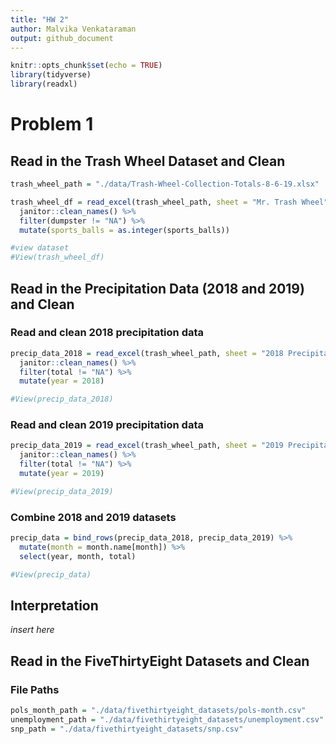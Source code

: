 ```yaml
---
title: "HW 2"
author: Malvika Venkataraman
output: github_document
---
```


```r
knitr::opts_chunk$set(echo = TRUE)
library(tidyverse)
library(readxl)
```

# Problem 1

## Read in the Trash Wheel Dataset and Clean
```r
trash_wheel_path = "./data/Trash-Wheel-Collection-Totals-8-6-19.xlsx"

trash_wheel_df = read_excel(trash_wheel_path, sheet = "Mr. Trash Wheel", range = "A2:N408") %>%
  janitor::clean_names() %>%
  filter(dumpster != "NA") %>%
  mutate(sports_balls = as.integer(sports_balls))

#view dataset
#View(trash_wheel_df)
```

## Read in the Precipitation Data (2018 and 2019) and Clean

### Read and clean 2018 precipitation data
```r
precip_data_2018 = read_excel(trash_wheel_path, sheet = "2018 Precipitation", range = "A2:B14") %>%
  janitor::clean_names() %>%
  filter(total != "NA") %>%
  mutate(year = 2018)

#View(precip_data_2018)
```

### Read and clean 2019 precipitation data
```r
precip_data_2019 = read_excel(trash_wheel_path, sheet = "2019 Precipitation", range = "A2:B14") %>%
  janitor::clean_names() %>%
  filter(total != "NA") %>%
  mutate(year = 2019)

#View(precip_data_2019)
```

### Combine 2018 and 2019 datasets
```r
precip_data = bind_rows(precip_data_2018, precip_data_2019) %>%
  mutate(month = month.name[month]) %>%
  select(year, month, total)

#View(precip_data)
```

## Interpretation

*insert here*

## Read in the FiveThirtyEight Datasets and Clean

### File Paths
```r
pols_month_path = "./data/fivethirtyeight_datasets/pols-month.csv"
unemployment_path = "./data/fivethirtyeight_datasets/unemployment.csv"
snp_path = "./data/fivethirtyeight_datasets/snp.csv"
```

